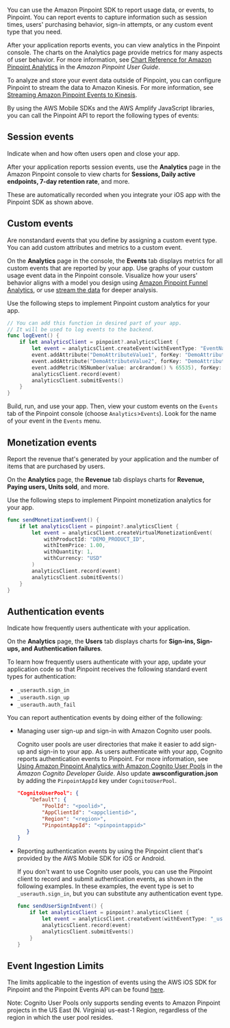 You can use the Amazon Pinpoint SDK to report usage data, or events, to Pinpoint. You can report events to capture information such as session times, users' purchasing behavior, sign-in attempts, or any custom event type that you need.

After your application reports events, you can view analytics in the Pinpoint console. The charts on the Analytics page provide metrics for many aspects of user behavior. For more information, see [Chart Reference for Amazon Pinpoint Analytics](https://docs.aws.amazon.com/pinpoint/latest/userguide/analytics-charts.html) in the _Amazon Pinpoint User Guide_.

To analyze and store your event data outside of Pinpoint, you can configure Pinpoint to stream the data to Amazon Kinesis. For more information, see [Streaming Amazon Pinpoint Events to Kinesis](https://docs.aws.amazon.com/pinpoint/latest/developerguide/analytics-streaming.html).

By using the AWS Mobile SDKs and the AWS Amplify JavaScript libraries, you can call the Pinpoint API to report the following types of events:

## Session events

Indicate when and how often users open and close your app.

After your application reports session events, use the **Analytics** page in the Amazon Pinpoint console to view charts for **Sessions, Daily active endpoints, 7-day retention rate**, and more.

These are automatically recorded when you integrate your iOS app with the Pinpoint SDK as shown above.

## Custom events

Are nonstandard events that you define by assigning a custom event type. You can add custom attributes and metrics to a custom event.

On the **Analytics** page in the console, the **Events** tab displays metrics for all custom events that are reported by your app. Use graphs of your custom usage event data in the Pinpoint console. Visualize how your users' behavior aligns with a model you design using [Amazon Pinpoint Funnel Analytics](https://docs.aws.amazon.com/pinpoint/latest/userguide/analytics-funnels.html), or use [stream the data](https://docs.aws.amazon.com/pinpoint/latest/userguide/analytics-streaming.html) for deeper analysis.

Use the following steps to implement Pinpoint custom analytics for your app.

```swift
// You can add this function in desired part of your app.
// It will be used to log events to the backend.
func logEvent() {
    if let analyticsClient = pinpoint?.analyticsClient {
        let event = analyticsClient.createEvent(withEventType: "EventName")
        event.addAttribute("DemoAttributeValue1", forKey: "DemoAttribute1")
        event.addAttribute("DemoAttributeValue2", forKey: "DemoAttribute2")
        event.addMetric(NSNumber(value: arc4random() % 65535), forKey: "EventName")
        analyticsClient.record(event)
        analyticsClient.submitEvents()
    }
}
```

Build, run, and use your app. Then, view your custom events on the `Events` tab of the Pinpoint console (choose `Analytics`>`Events`). Look for the name of your event in the `Events` menu.

## Monetization events

Report the revenue that's generated by your application and the number of items that are purchased by users.

On the **Analytics** page, the **Revenue** tab displays charts for **Revenue, Paying users, Units sold**, and more.

Use the following steps to implement Pinpoint monetization analytics for your app.

```swift
func sendMonetizationEvent() {
    if let analyticsClient = pinpoint?.analyticsClient {
        let event = analyticsClient.createVirtualMonetizationEvent(
            withProductId: "DEMO_PRODUCT_ID",
            withItemPrice: 1.00,
            withQuantity: 1,
            withCurrency: "USD"
        )
        analyticsClient.record(event)
        analyticsClient.submitEvents()
    }
}
```

## Authentication events

Indicate how frequently users authenticate with your application.

On the **Analytics** page, the **Users** tab displays charts for **Sign-ins, Sign-ups, and Authentication failures**.

To learn how frequently users authenticate with your app, update your application code so that Pinpoint receives the following standard event types for authentication:

* `_userauth.sign_in`
* `_userauth.sign_up`
* `_userauth.auth_fail`

You can report authentication events by doing either of the following:

* Managing user sign-up and sign-in with Amazon Cognito user pools.

    Cognito user pools are user directories that make it easier to add sign-up and sign-in to your app. As users authenticate with your app, Cognito reports authentication events to Pinpoint. For more information, see [Using Amazon Pinpoint Analytics with Amazon Cognito User Pools](https://docs.aws.amazon.com/cognito/latest/developerguide/cognito-user-pools-pinpoint-integration.html) in the _Amazon Cognito Developer Guide_. Also update **awsconfiguration.json** by adding the `PinpointAppId` key under `CognitoUserPool`.
    
    ```json
    "CognitoUserPool": {
        "Default": {
            "PoolId": "<poolid>",
            "AppClientId": "<appclientid>",
            "Region": "<region>",
            "PinpointAppId": "<pinpointappid>"
       }
    }
    ```

* Reporting authentication events by using the Pinpoint client that's provided by the AWS Mobile SDK for iOS or Android.

    If you don't want to use Cognito user pools, you can use the Pinpoint client to record and submit authentication events, as shown in the following examples. In these examples, the event type is set to `_userauth.sign_in`, but you can substitute any authentication event type.

    ```swift
    func sendUserSignInEvent() {
        if let analyticsClient = pinpoint?.analyticsClient {
            let event = analyticsClient.createEvent(withEventType: "_userauth.sign_in")
            analyticsClient.record(event)
            analyticsClient.submitEvents()
        }
    }
    ```
    
## Event Ingestion Limits

The limits applicable to the ingestion of events using the AWS iOS SDK for Pinpoint and the Pinpoint Events API
can be found [here](https://docs.aws.amazon.com/pinpoint/latest/developerguide/limits.html#limits-events).

<Callout>
Note: Cognito User Pools only supports sending events to Amazon Pinpoint projects in the US East (N. Virginia) us-east-1 Region, regardless of the region in which the user pool resides.
</Callout>
